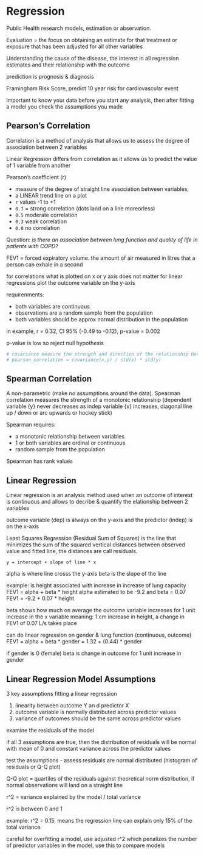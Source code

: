 
# Regression

Public Health research models, estimation or abservation.

Evaluation = the focus on obtaining an estimate for that treatment or exposure that has been adjusted for all other variables

Understanding the cause of the disease, the interest in all regression estimates and their relationship with the outcome

prediction is prognosis & diagnosis 

Framingham Risk Score, predict 10 year risk for cardiovascular event 

important to know your data before you start any analysis, then after fitting a model you check the assumptions you made



## Pearson's Correlation 

Correlation is a method of analysis that allows us to assess the degree of association between 2 variables

Linear Regression differs from correlation as it allows us to predict the value of 1 variable from another

Pearson's coefficient (r) 

  - measure of the degree of straight line association between variables,
  - a LINEAR trend line on a plot
  - `r` values -1 to +1 
  - `0.7` = strong correlation (dots land on a line moreorless)
  - `0.5` moderate correlation
  - `0.3` weak correlation
  - `0.0` no correlation

Question: _is there an association between lung function and quality of life in patients with COPD?_

FEV1 = forced expiratory volume. the amount of air measured in litres that a person can exhale in a second


for correlations what is plotted on x or y axis does not matter
for linear regressions plot the outcome variable on the y-axis


requirenments:

- both variables are continuous
- observations are a random sample from the population
- both variables should be approx normal distribution in the population


in example, r = 0.32, CI 95% (-0.49 to -0.12), p-value = 0.002

p-value is low so reject null hypothesis 



```r
# covariance measure the strength and direction of the relationship betweeb 2 variables
# pearson_correlation = covariance(x,y) / std(x) * std(y)
```



## Spearman Correlation

A non-parametric (make no assumptions around the data). Spearman correlation measures the strength of a monotonic relationship (dependent variable {y} never decreases as indep variable {x} increases, diagonal line up / down or arc upwards or hockey stick)

Spearman requires:

- a monotonic relationship between variables
- 1 or both variables are ordinal or continuous
- random sample from the population

Spearman has rank values 



## Linear Regression

Linear regression is an analysis method used when an outcome of interest is continuous
and allows to decribe & quantify the elationship between 2 variables

outcome variable (dep) is always on the y-axis and 
the predictor (indep) is on the x-axis


Least Squares Regression (Residual Sum of Squares) is the line that minimizes the sum of the squared vertical distances between observed value and fitted line, the distances are call residuals.

`y = intercept + slope of line * x`

alpha is where line crosss the y-axis
beta is the slope of the line

example: is height associated with increase in increase of lung capacity
          FEV1 = alpha + beta * height
          alpha estimated to be -9.2 and beta = 0.07
          FEV1 = -9.2 + 0.07 * height
          
  beta shows how much on average the outcome variable increases for 1 unit increase in the x variable
  meaning: 1 cm increase in height, a change in FEV1 of 0.07 L/s takes place



can do linear regression on gender & lung function (continuous, outcome)
FEV1 = alpha + beta * gender
     = 1.32 + (0.44) * gender
     
if gender is 0 (female) 
beta is change in outcome for 1 unit increase in gender 





## Linear Regression Model Assumptions

3 key assumptions fitting a linear regression

1. linearity between outcome Y an d predictor X
2. outcome variable is normally distributed across predictor values
3. variance of outcomes should be the same across predictor values

examine the residuals of the model

if all 3 assumptions are true,
then the distribution of residuals will be normal with mean of 0
and constant variance across the predictor values


test the assumptions
- assess residuals are normal distributed (histogram of residuals or Q-Q plot)


Q-Q plot = quartiles of the residuals against theoretical norm distribution, if normal observations will land on a straight line


r^2 = variance explained by the model / total variance

r^2 is between 0 and 1

example: r^2 = 0.15, means the regression line can explain only 15% of the total variance 

careful for overfitting a model, use adjusted r^2 which penalizes the number of predictor variables in the model, use this to compare models














